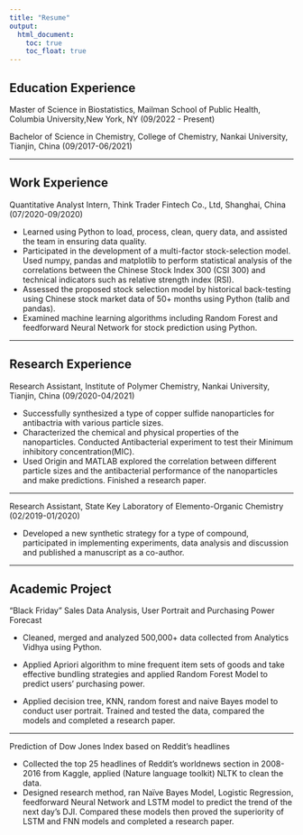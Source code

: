 ```yaml
---
title: "Resume"
output: 
  html_document:
    toc: true
    toc_float: true
---
```


## Education Experience

Master of Science in Biostatistics, Mailman School of Public Health, Columbia University,New York, NY (09/2022 - Present)

Bachelor of Science in Chemistry, College of Chemistry, Nankai University, Tianjin, China (09/2017-06/2021)

------------------------------------------------------------------------

## Work Experience

Quantitative Analyst Intern, Think Trader Fintech Co., Ltd, Shanghai, China (07/2020-09/2020)

-   Learned using Python to load, process, clean, query data, and assisted the team in ensuring data quality.
-   Participated in the development of a multi-factor stock-selection model. Used numpy, pandas and matplotlib to perform statistical analysis of the correlations between the Chinese Stock Index 300 (CSI 300) and technical indicators such as relative strength index (RSI).
-   Assessed the proposed stock selection model by historical back-testing using Chinese stock market data of 50+ months using Python (talib and pandas).
-   Examined machine learning algorithms including Random Forest and feedforward Neural Network for stock prediction using Python.

------------------------------------------------------------------------

## Research Experience

Research Assistant, Institute of Polymer Chemistry, Nankai University, Tianjin, China (09/2020-04/2021)

-   Successfully synthesized a type of copper sulfide nanoparticles for antibactria with various particle sizes.
-   Characterized the chemical and physical properties of the nanoparticles. Conducted Antibacterial experiment to test their Minimum inhibitory concentration(MIC).
-   Used Origin and MATLAB explored the correlation between different particle sizes and the antibacterial performance of the nanoparticles and make predictions. Finished a research paper.

------------------------------------------------------------------------

Research Assistant, State Key Laboratory of Elemento-Organic Chemistry (02/2019-01/2020)

-   Developed a new synthetic strategy for a type of compound, participated in implementing experiments, data analysis and discussion and published a manuscript as a co-author.

------------------------------------------------------------------------

## Academic Project

"Black Friday" Sales Data Analysis, User Portrait and Purchasing Power Forecast

-   Cleaned, merged and analyzed 500,000+ data collected from Analytics Vidhya using Python.

-   Applied Apriori algorithm to mine frequent item sets of goods and take effective bundling strategies and applied Random Forest Model to predict users' purchasing power.

-   Applied decision tree, KNN, random forest and naive Bayes model to conduct user portrait. Trained and tested the data, compared the models and completed a research paper.

---


Prediction of Dow Jones Index based on Reddit's headlines

-   Collected the top 25 headlines of Reddit's worldnews section in 2008-2016 from Kaggle, applied (Nature language toolkit) NLTK to clean the data.
-   Designed research method, ran Naïve Bayes Model, Logistic Regression, feedforward Neural Network and LSTM model to predict the trend of the next day's DJI. Compared these models then proved the superiority of LSTM and FNN models and completed a research paper.

